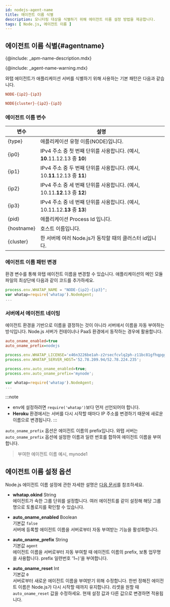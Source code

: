 ```yaml
---
id: nodejs-agent-name
title: 에이전트 이름 식별
description: 모니터링 대상을 식별하기 위해 에이전트 이름 설정 방법을 제공합니다.
tags: [ Node.js, 에이전트 이름 ]
---
```


## 에이전트 이름 식별{#agentname}

{@include: _apm-name-description.mdx}

{@include: _agent-name-warning.mdx}

와탭 에이전트가 애플리케이션 서버를 식별하기 위해 사용하는 기본 패턴은 다음과 같습니다.

```ini title='기본 환경'
NODE-{ip2}-{ip3}
```

```ini title='클러스터(cluster) 환경'
NODE{cluster}-{ip2}-{ip3}
```

### 에이전트 이름 변수

| 변수       | 설명                                                                      |
| ---------- | ------------------------------------------------------------------------- |
| {type}     | 애플리케이션 유형 이름(NODE)입니다.                                       |
| {ip0}      | IPv4 주소 중 첫 번째 단위를 사용합니다. (예시, **10**.11.12.13 중 **10**) |
| {ip1}      | IPv4 주소 중 두 번째 단위를 사용합니다. (예시, 10.**11**.12.13 중 **11**) |
| {ip2}      | IPv4 주소 중 세 번째 단위를 사용합니다. (예시, 10.11.**12**.13 중 **12**) |
| {ip3}      | IPv4 주소 중 네 번째 단위를 사용합니다. (예시, 10.11.12.**13** 중 **13**) |
| {pid}      | 애플리케이션 Process Id 입니다.                                           |
| {hostname} | 호스트 이름입니다.                                                        |
| {cluster}  | 한 서버에 여러 Node.js가 동작할 때의 클러스터 id입니다.                   |

### 에이전트 이름 패턴 변경

환경 변수를 통해 와탭 에이전트 이름을 변경할 수 있습니다. 애플리케이션의 메인 모듈 파일의 최상단에 다음과 같이 코드를 추가하세요.

```javascript {1} showLineNumbers
process.env.WHATAP_NAME = "NODE-{ip2}-{ip3}";
var whatap=require('whatap').NodeAgent;
...
```

### 서버에서 에이전트 네이밍

에이전트 환경을 기반으로 이름을 결정하는 것이 아니라 서버에서 이름을 자동 부여하는 방식입니다. Node.js 서버가 컨테이너나 PaaS 환경에서 동작하는 경우에 활용합니다.

```ini title='whatap.conf' showLineNumbers
auto_oname_enabled=true
auto_oname_prefix=nodejs
```

```javascript title='env에 설정(app.js)' {4,5} showLineNumbers
process.env.WHATAP_LICENSE='x46n3226be1ah-z2rsecfcvlq2ph-z11bc81gfhqpgg';
process.env.WHATAP_SERVER_HOST='52.78.209.94/52.78.224.235';

process.env.auto_oname_enabled=true;
process.env.auto_oname_prefix='mynode';

var whatap=require('whatap').NodeAgent;
...
```

:::note
* env에 설정하려면 `require('whatap')`보다 먼저 선언되어야 합니다.
* **Heroku** 환경에서는 서버를 다시 시작할 때마다 IP 주소를 변경하기 때문에 새로운 이름으로 변경됩니다.
:::

`auto_oname_prefix` 옵션은 에이전트 이름의 prefix입니다. 와탭 서버는 `auto_oname_prefix` 옵션에 설정한 이름과 일련 번호를 합하여 에이전트 이름을 부여합니다.

> 부여한 에이전트 이름 예시, mynode1

## 에이전트 이름 설정 옵션

Node.js 에이전트 이름 설정에 관한 자세한 설명은 [다음 문서](nodejs-set-agent#agentname)를 참조하세요.

* **whatap.okind** <span class='type'>String</span><br/>
에이전트가 속한 그룹 단위를 설정합니다. 여러 에이전트를 같이 설정해 해당 그룹명으로 토폴로지를 확인할 수 있습니다.

* **auto_oname_enabled** <span class='type'>Boolean</span><br/>
    기본값 `false`<br/>
    서버에 등록할 에이전트 이름을 서버로부터 자동 부여받는 기능을 활성화합니다.

* **auto_oname_prefix** <span class='type'>String</span><br/>
    기본값 `agent`<br/>
    에이전트 이름을 서버로부터 자동 부여할 때 에이전트 이름의 prefix, 보통 업무명을 사용합니다. prefix 일련번호 '1~)'을 부여합니다.

* **auto_oname_reset** <span class='type'>Int</span><br/>
    기본값 `0`<br/>
    서버로부터 새로운 에이전트 이름을 부여받기 위해 수정합니다. 한번 정해진 에이전트 이름은 Node.js가 다시 시작할 때까지 유지합니다. 리셋을 원할 때 `auto_oname_reset` 값을 수정하세요. 현재 설정 값과 다른 값으로 변경하면 적용됩니다.